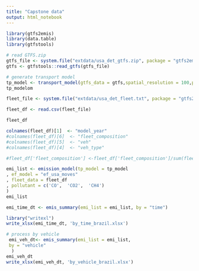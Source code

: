---
title: "Capstone data"
output: html_notebook
---

```{r}
library(gtfs2emis)
library(data.table)
library(gtfstools)

```

```{r}
# read GTFS.zip
gtfs_file <- system.file("extdata/usa_det_gtfs.zip", package = "gtfs2emis")
gtfs <- gtfstools::read_gtfs(gtfs_file)

# generate transport model
tp_model <- transport_model(gtfs_data = gtfs,spatial_resolution = 100,parallel = TRUE) 
tp_modelom
```

```{r}
fleet_file <- system.file("extdata/usa_det_fleet.txt", package = "gtfs2emis")

fleet_df <- read.csv(fleet_file)

fleet_df
```

```{r}
colnames(fleet_df)[1]  <- "model_year"
#colnames(fleet_df)[6]  <- "fleet_composition"
#colnames(fleet_df)[5]  <- "veh"
#colnames(fleet_df)[4]  <- "veh_type"

#fleet_df['fleet_composition'] <-fleet_df['fleet_composition']/sum(fleet_df['fleet_composition'])

emi_list <- emission_model(tp_model = tp_model
, ef_model = "ef_usa_moves"
, fleet_data = fleet_df
, pollutant = c('CO',  'CO2',  'CH4')
)
emi_list
```

```{r}
emi_time_dt <- emis_summary(emi_list = emi_list, by = "time")

library("writexl")
write_xlsx(emi_time_dt, 'by_time_brazil.xlsx')
```

```{r}
# process by vehicle
 emi_veh_dt<- emis_summary(emi_list = emi_list,
 by = "vehicle"
  )
emi_veh_dt
write_xlsx(emi_veh_dt, 'by_vehicle_brazil.xlsx')
```


